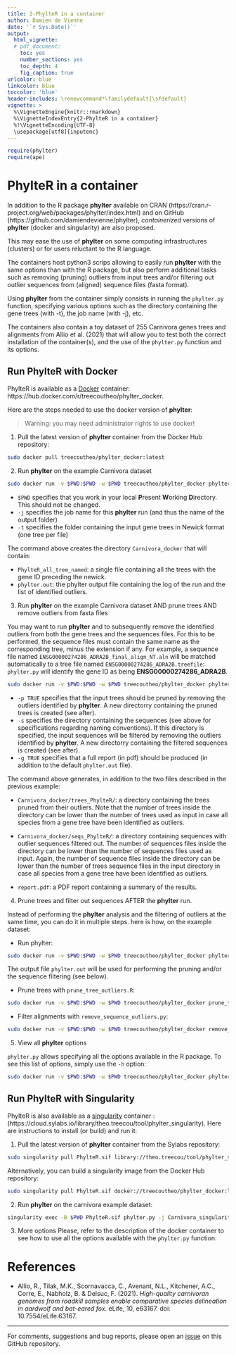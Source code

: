 ```yaml
---
title: 2-PhylteR in a container
author: Damien de Vienne
date: '`r Sys.Date()`'
output:
  html_vignette:
  # pdf_document:
    toc: yes
    number_sections: yes
    toc_depth: 4
    fig_caption: true
urlcolor: blue
linkcolor: blue
toccolor: 'blue'
header-includes: \renewcommand*\familydefault{\sfdefault}
vignette: >
  %\VignetteEngine{knitr::rmarkdown}
  %\VignetteIndexEntry{2-PhylteR in a container}
  %!\VignetteEncoding{UTF-8}
  \usepackage[utf8]{inputenc}
---
```


```r
require(phylter)
require(ape)
```

# PhylteR in a container

In addition to the R package **phylter** available on CRAN (https://cran.r-project.org/web/packages/phylter/index.html) and on GitHub (https://github.com/damiendevienne/phylter), *containerized* versions of **phylter** (docker and singularity) are also proposed.

This may ease the use of **phylter** on some computing infrastructures (clusters) or for users reluctant to the R language.

The containers host python3 scrips allowing to easily run **phylter** with the same options than with the R package, but also perform additional tasks such as removing (pruning) outliers from input trees and/or filtering out outlier sequences from (aligned) sequence files (fasta format).



Using **phylter** from the container simply consists in running the `phylter.py` function, specifying various options such as the directory containing the gene trees (with -t), the job name (with -j), etc.

The containers also contain a toy dataset of 255 Carnivora genes trees and alignments from Allio et al. (2021) that will allow you to test both the correct installation of the container(s), and the use of the `phylter.py` function and its options.

## Run PhylteR with Docker

PhylteR is available as a [Docker](https://docs.docker.com/) container: https://hub.docker.com/r/treecoutheo/phylter_docker.

Here are the steps needed to use the docker version of **phylter**:

> Warning: you may need administrator rights to use docker!

1. Pull the latest version of **phylter** container from the Docker Hub repository:

```sh
sudo docker pull treecoutheo/phylter_docker:latest
```

2. Run **phylter** on the example Carnivora dataset

```sh
sudo docker run -v $PWD:$PWD -w $PWD treecoutheo/phylter_docker phylter.py -j Carnivora_docker -t /usr/container-data/trees
```
- `$PWD` specifies that you work in your local **P**resent **W**orking **D**irectory. This should not be changed.
- `-j` specifies the job name for this **phylter** run (and thus the name of the output folder)
- `-t` specifies the folder containing the input gene trees in Newick format (one tree per file)

The command above creates the directory `Carnivora_docker` that will contain:

- `PhylteR_all_tree_named`: a single file containing all the trees with the gene ID preceding the newick.
- `phylter.out`: the phylter output file containing the log of the run and the list of identified outliers.


3. Run **phylter** on the example Carnivora dataset AND prune trees AND remove outliers from fasta files

You may want to run **phylter** and to subsequently remove the identified outliers from both the gene trees and the sequences files. For this to be performed, the sequence files must contain the same name as the corresponding tree, minus the extension if any. For example, a sequence file named `ENSG00000274286_ADRA2B_final_align_NT.aln` will be matched automatically to a tree file named `ENSG00000274286_ADRA2B.treefile`: `phylter.py` will identify the gene ID as being **ENSG00000274286_ADRA2B**.


```sh
sudo docker run -v $PWD:$PWD -w $PWD treecoutheo/phylter_docker phylter.py -j Carnivora_docker -t /usr/container-data/trees -p TRUE -s /usr/container-data/alignments -g TRUE
```
- `-p TRUE` specifies that the input trees should be pruned by removing the outliers identified by **phylter**. A new directorry containing the pruned trees is created (see after).
- `-s` specifies the directory containing the sequences (see above for specifications regarding naming conventions). If this directory is specified, the input sequences will be filtered by removing the outliers identified by **phylter**. A new directorry containing the filtered sequences is created (see after).
- `-g TRUE` specifies that a full report (in pdf) should be produced (in addition to the default `phylter.out` file).

The command above generates, in addition to the two files described in the previous example:

- `Carnivora_docker/trees_PhylteR/`: a directory containing the trees pruned from their outliers. Note that the number of trees inside the directory can be lower than the number of trees used as input in case all species from a gene tree have been identified as outliers.

- `Carnivora_docker/seqs_PhylteR/`: a directory containing sequences with outlier sequences filtered out. The number of sequences files inside the directory can be lower than the number of sequences files used as input. Again, the number of sequence files inside the directory can be lower than the number of trees sequence files in the input directory in case all species from a gene tree have been identified as outliers.

- `report.pdf`: a PDF report containing a summary of the results.


4. Prune trees and filter out sequences AFTER the **phylter** run.

Instead of performing the **phylter** analysis and the filtering of outliers at the same time, you can do it in multiple steps. here is how, on the example dataset:

  - Run phylter:

```sh
sudo docker run -v $PWD:$PWD -w $PWD treecoutheo/phylter_docker phylter.py -j Carnivora_docker -t /usr/container-data/trees
```
The output file `phylter.out` will be used for performing the pruning and/or the sequence filtering (see below).

  - Prune trees with `prune_tree_outliers.R`:

```sh
sudo docker run -v $PWD:$PWD -w $PWD treecoutheo/phylter_docker prune_tree_outliers.R container-data_phylter /usr/container-data/trees Carnivora_docker/phylter.out
```

  - Filter alignments with `remove_sequence_outliers.py`:

```sh
sudo docker run -v $PWD:$PWD -w $PWD treecoutheo/phylter_docker remove_sequence_outliers.py -j container-data_phylter -s /usr/container-data/alignments -o Carnivora_docker/phylter.out
```

5. View all **phylter** options

`phylter.py` allows specifying all the options available in the R package. To see this list of options, simply use the `-h` option:
```sh
sudo docker run -v $PWD:$PWD -w $PWD treecoutheo/phylter_docker phylter.py -h
```

## Run PhylteR with Singularity

PhylteR is also available as a [singularity](https://docs.sylabs.io/guides/3.0/user-guide/index.html) container : (https://cloud.sylabs.io/library/theo.treecou/tool/phylter_singularity). Here are instructions to install (or build) and run it:


1. Pull the latest version of **phylter** container from the Sylabs repository:

```sh
sudo singularity pull PhylteR.sif library://theo.treecou/tool/phylter_singularity:latest
```

Alternatively, you can build a singularity image from the Docker Hub repository:

```sh
sudo singularity pull PhylteR.sif docker://treecoutheo/phylter_docker:latest
```

2. Run **phylter** on the carnivora example dataset:

```sh
singularity exec -B $PWD PhylteR.sif phylter.py -j Carnivora_singularity -t /usr/container-data/trees
```

3. More options
Please, refer to the description of the docker container to see how to use all the options available with the `phylter.py` function.


# References

- Allio, R., Tilak, M.K., Scornavacca, C., Avenant, N.L., Kitchener, A.C., Corre, E., Nabholz, B. & Delsuc, F. (2021).
*High-quality carnivoran genomes from roadkill samples enable comparative species delineation in aardwolf and bat-eared fox*.
eLife, 10, e63167.
doi: 10.7554/eLife.63167.


---
For comments, suggestions and bug reports, please open an [issue](https://github.com/damiendevienne/phylter/issues) on this GitHub repository.
